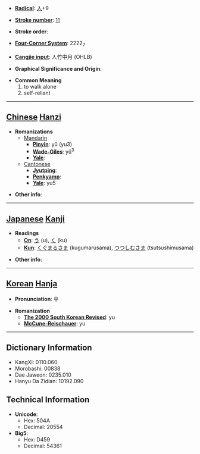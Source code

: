 * '''[[Wiktionary:Chinese radical index| Radical]]''': [[Wiktionary:Chinese radical index 人|人]]+9

* '''[[Wiktionary:Chinese total strokes index|Stroke number]]''': [[Wiktionary:Chinese total strokes index 11|11]]

* '''Stroke order''': 

* '''[[Wiktionary:Chinese four corner index|Four-Corner System]]''': 2222<sub>7</sub>

* '''[[Wiktionary:Chinese Cangjie index|Cangjie input]]''': 人竹中月 (OHLB)

* '''Graphical Significance and Origin''': 

* '''Common Meaning'''
*#to walk alone
*# self-reliant


----

== [[Chinese]] [[Hanzi]] ==

* '''Romanizations'''
** [[Mandarin]]
*** '''[[Pinyin]]''': yǔ (yu3)
*** '''[[Wade-Giles]]''': yü<sup>3</sup>
*** '''[[Yale]]''': 
**[[Cantonese]]
***'''[[Jyutping]]''':
***'''[[Penkyamp]]''': 
***'''[[Yale]]''': yu5

* '''Other info''': 

----

== [[Japanese]] [[Kanji]] ==

* '''Readings'''
** '''[[On]]''': [[う]] (u), [[く]] (ku)
** '''[[Kun]]''': [[くぐまるさま]] (kugumarusama), [[つつしむさま]] (tsutsushimusama)

* '''Other info''':  

----

== [[Korean]] [[Hanja]] ==

* '''Pronunciation''': 유

* '''Romanization'''
** '''[[The 2000 South Korean Revised Romanization|The 2000 South Korean Revised]]''': yu
** '''[[McCune-Reischauer]]''': yu

----

== Dictionary Information ==

* KangXi: 0110.060
* Morobashi: 00838
* Dae Jaweon: 0235.010
* Hanyu Da Zidian: 10192.090

== Technical Information ==

* '''Unicode''':
** Hex: 504A
** Decimal: 20554
* '''Big5''':
** Hex: D459
** Decimal: 54361